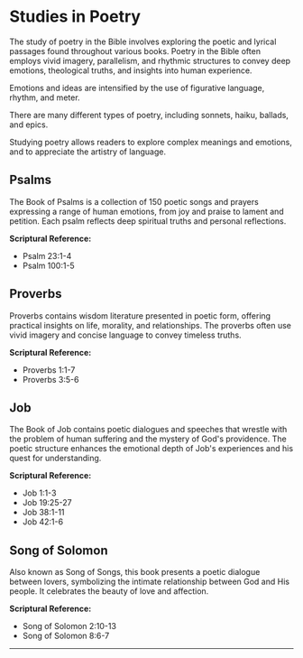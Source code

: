 # Studies in Poetry

The study of poetry in the Bible involves exploring the poetic and lyrical passages found throughout various books. Poetry in the Bible often employs vivid imagery, parallelism, and rhythmic structures to convey deep emotions, theological truths, and insights into human experience.

Emotions and ideas are intensified by the use of figurative language, rhythm, and meter.

There are many different types of poetry, including sonnets, haiku, ballads, and epics.

Studying poetry allows readers to explore complex meanings and emotions, and to appreciate the artistry of language.

## Psalms

The Book of Psalms is a collection of 150 poetic songs and prayers expressing a range of human emotions, from joy and praise to lament and petition. Each psalm reflects deep spiritual truths and personal reflections.

**Scriptural Reference:**  
- Psalm 23:1-4  
- Psalm 100:1-5

## Proverbs

Proverbs contains wisdom literature presented in poetic form, offering practical insights on life, morality, and relationships. The proverbs often use vivid imagery and concise language to convey timeless truths.

**Scriptural Reference:**  
- Proverbs 1:1-7  
- Proverbs 3:5-6

## Job

The Book of Job contains poetic dialogues and speeches that wrestle with the problem of human suffering and the mystery of God's providence. The poetic structure enhances the emotional depth of Job's experiences and his quest for understanding.

**Scriptural Reference:**  
- Job 1:1-3  
- Job 19:25-27  
- Job 38:1-11  
- Job 42:1-6

## Song of Solomon

Also known as Song of Songs, this book presents a poetic dialogue between lovers, symbolizing the intimate relationship between God and His people. It celebrates the beauty of love and affection.

**Scriptural Reference:**  
- Song of Solomon 2:10-13  
- Song of Solomon 8:6-7

---
